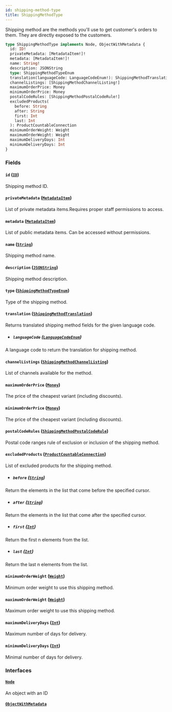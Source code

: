 ```yaml
---
id: shipping-method-type
title: ShippingMethodType
---
```


Shipping method are the methods you'll use to get customer's orders to them. They are directly exposed to the customers.

```graphql
type ShippingMethodType implements Node, ObjectWithMetadata {
  id: ID!
  privateMetadata: [MetadataItem!]!
  metadata: [MetadataItem!]!
  name: String!
  description: JSONString
  type: ShippingMethodTypeEnum
  translation(languageCode: LanguageCodeEnum!): ShippingMethodTranslation
  channelListings: [ShippingMethodChannelListing!]
  maximumOrderPrice: Money
  minimumOrderPrice: Money
  postalCodeRules: [ShippingMethodPostalCodeRule!]
  excludedProducts(
    before: String
    after: String
    first: Int
    last: Int
  ): ProductCountableConnection
  minimumOrderWeight: Weight
  maximumOrderWeight: Weight
  maximumDeliveryDays: Int
  minimumDeliveryDays: Int
}
```

### Fields

#### `id` ([`ID`](../../../developer/api-reference/scalars/id))

Shipping method ID.

#### `privateMetadata` ([`MetadataItem`](../../../developer/api-reference/objects/metadata-item))

List of private metadata items.Requires proper staff permissions to access.

#### `metadata` ([`MetadataItem`](../../../developer/api-reference/objects/metadata-item))

List of public metadata items. Can be accessed without permissions.

#### `name` ([`String`](../../../developer/api-reference/scalars/string))

Shipping method name.

#### `description` ([`JSONString`](../../../developer/api-reference/scalars/jsonstring))

Shipping method description.

#### `type` ([`ShippingMethodTypeEnum`](../../../developer/api-reference/enums/shipping-method-type-enum))

Type of the shipping method.

#### `translation` ([`ShippingMethodTranslation`](../../../developer/api-reference/objects/shipping-method-translation))

Returns translated shipping method fields for the given language code.

- ##### `languageCode` ([`LanguageCodeEnum`](../../../developer/api-reference/enums/language-code-enum))

A language code to return the translation for shipping method.

#### `channelListings` ([`ShippingMethodChannelListing`](../../../developer/api-reference/objects/shipping-method-channel-listing))

List of channels available for the method.

#### `maximumOrderPrice` ([`Money`](../../../developer/api-reference/objects/money))

The price of the cheapest variant (including discounts).

#### `minimumOrderPrice` ([`Money`](../../../developer/api-reference/objects/money))

The price of the cheapest variant (including discounts).

#### `postalCodeRules` ([`ShippingMethodPostalCodeRule`](../../../developer/api-reference/objects/shipping-method-postal-code-rule))

Postal code ranges rule of exclusion or inclusion of the shipping method.

#### `excludedProducts` ([`ProductCountableConnection`](../../../developer/api-reference/objects/product-countable-connection))

List of excluded products for the shipping method.

- ##### `before` ([`String`](../../../developer/api-reference/scalars/string))

Return the elements in the list that come before the specified cursor.

- ##### `after` ([`String`](../../../developer/api-reference/scalars/string))

Return the elements in the list that come after the specified cursor.

- ##### `first` ([`Int`](../../../developer/api-reference/scalars/int))

Return the first n elements from the list.

- ##### `last` ([`Int`](../../../developer/api-reference/scalars/int))

Return the last n elements from the list.

#### `minimumOrderWeight` ([`Weight`](../../../developer/api-reference/objects/weight))

Minimum order weight to use this shipping method.

#### `maximumOrderWeight` ([`Weight`](../../../developer/api-reference/objects/weight))

Maximum order weight to use this shipping method.

#### `maximumDeliveryDays` ([`Int`](../../../developer/api-reference/scalars/int))

Maximum number of days for delivery.

#### `minimumDeliveryDays` ([`Int`](../../../developer/api-reference/scalars/int))

Minimal number of days for delivery.

### Interfaces

#### [`Node`](../../../developer/api-reference/interfaces/node)

An object with an ID

#### [`ObjectWithMetadata`](../../../developer/api-reference/interfaces/object-with-metadata)
